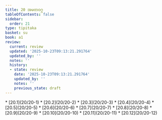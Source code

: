 ```yaml
---
title: 20 အမတဝဂ္ဂ
tableOfContents: false
sidebar:
  order: 21
type: tipitaka
basket: su
book: a1
review:
  current: review
  updated: '2025-10-23T09:13:21.291764'
  updated_by: ''
  notes: ''
  history:
  - state: review
    date: '2025-10-23T09:13:21.291764'
    updated_by: ''
    notes: ''
    previous_state: draft
---
```



<ReviewStatus review={frontmatter.review} showDetails={true} />

<HypothesisAnnotation frontmatter={frontmatter} />

<DynamicBreadcrumb />



<TableOfContents book="a1" section="20">
* [20.1](20/20-1)
* [20.2](20/20-2)
* [20.3](20/20-3)
* [20.4](20/20-4)
* [20.5](20/20-5)
* [20.6](20/20-6)
* [20.7](20/20-7)
* [20.8](20/20-8)
* [20.9](20/20-9)
* [20.10](20/20-10)
* [20.11](20/20-11)
* [20.12](20/20-12)
</TableOfContents>